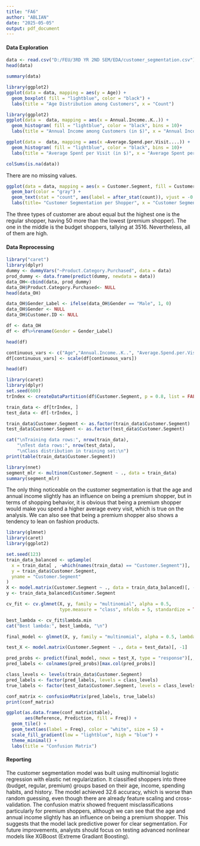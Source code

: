 ---
title: "FA6"
author: "ABLIAN"
date: "2025-05-05"
output: pdf_document
---
#### Data Exploration
```{r}
data <- read.csv("D:/FEU/3RD YR 2ND SEM/EDA/customer_segmentation.csv")
head(data)
```


```{r}
summary(data)
```


```{r}
library(ggplot2)
ggplot(data = data, mapping = aes(y = Age)) +
  geom_boxplot( fill = "lightblue", color = "black") +
  labs(title = "Age Distribution among Customers", x = "Count")

```


```{r}
library(ggplot2)
ggplot(data =  data, mapping = aes(x = Annual.Income..K..)) +
  geom_histogram( fill = "lightblue", color = "black", bins = 10)+
  labs(title = "Annual Income among Customers (in $)", x = "Annual Income (in thousands)")


```


```{r}
ggplot(data =  data, mapping = aes(x =Average.Spend.per.Visit....)) +
  geom_histogram( fill = "lightblue", color = "black", bins = 10)+
  labs(title = "Average Spent per Visit (in $)", x = "Average Spent per Visit")

```


```{r}
colSums(is.na(data))

```
There are no missing values.

```{r}
ggplot(data = data, mapping = aes(x = Customer.Segment, fill = Customer.Segment )) +
  geom_bar(color = "gray") +
  geom_text(stat = "count", aes(label = after_stat(count)), vjust = -0.5) +
  labs(title= "Customer Segmentation per Shopper", x = "Customer Segment", y = "Count")
```
The three types of customer are about equal but the highest one is the regular shopper, having 50 more than the lowest (premium shopper). The one in the middle is the budget shoppers, tallying at 3516. Nevertheless, all of them are high.

#### Data Reprocessing

```{r}
library("caret")
library(dplyr)
dummy <- dummyVars("~Product.Category.Purchased", data = data)
prod_dummy <- data.frame(predict(dummy, newdata = data))
data_OH<-cbind(data, prod_dummy)
data_OH$Product.Category.Purchased<- NULL
head(data_OH)

data_OH$Gender_Label <- ifelse(data_OH$Gender == "Male", 1, 0)
data_OH$Gender <- NULL
data_OH$Customer.ID <- NULL

df <- data_OH
df <- df%>%rename(Gender = Gender_Label)

head(df)
```


```{r}
continuous_vars <- c("Age","Annual.Income..K..", "Average.Spend.per.Visit....")
df[continuous_vars] <- scale(df[continuous_vars])

head(df)
```


```{r}
library(caret)
library(dplyr)
set.seed(600)
trIndex <- createDataPartition(df$Customer.Segment, p = 0.8, list = FALSE)

train_data <- df[trIndex, ]
test_data <- df[-trIndex, ]

train_data$Customer.Segment <- as.factor(train_data$Customer.Segment)
test_data$Customer.Segment <- as.factor(test_data$Customer.Segment)

cat("\nTraining data rows:", nrow(train_data), 
    "\nTest data rows:", nrow(test_data), 
    "\nClass distribution in training set:\n")
print(table(train_data$Customer.Segment))

```


```{r}
library(nnet)
segment_mlr <- multinom(Customer.Segment ~ ., data = train_data)
summary(segment_mlr)
```
The only thing noticeable on the customer segmentation is that the age and annual income slightly has an influence on being a premium shopper, but in terms of shopping behavior, it is obvious that being a premium shopper would make you spend a higher average every visit, which is true on the analysis. We can also see that being a premium shopper also shows a tendency to lean on fashion products.

```{r}
library(glmnet)
library(caret)
library(ggplot2)

set.seed(123)
train_data_balanced <- upSample(
  x = train_data[ , -which(names(train_data) == "Customer.Segment")],
  y = train_data$Customer.Segment,
  yname = "Customer.Segment"
)
X <- model.matrix(Customer.Segment ~ ., data = train_data_balanced)[, -1]
y <- train_data_balanced$Customer.Segment

cv_fit <- cv.glmnet(X, y, family = "multinomial", alpha = 0.5,
                    type.measure = "class", nfolds = 5, standardize = TRUE)

best_lambda <- cv_fit$lambda.min
cat("Best lambda:", best_lambda, "\n")

final_model <- glmnet(X, y, family = "multinomial", alpha = 0.5, lambda = best_lambda, standardize = TRUE)

test_X <- model.matrix(Customer.Segment ~ ., data = test_data)[, -1]

pred_probs <- predict(final_model, newx = test_X, type = "response")[,,1]  # 3D array
pred_labels <- colnames(pred_probs)[max.col(pred_probs)]

class_levels <- levels(train_data$Customer.Segment)
pred_labels <- factor(pred_labels, levels = class_levels)
true_labels <- factor(test_data$Customer.Segment, levels = class_levels)

conf_matrix <- confusionMatrix(pred_labels, true_labels)
print(conf_matrix)

ggplot(as.data.frame(conf_matrix$table), 
       aes(Reference, Prediction, fill = Freq)) +
  geom_tile() + 
  geom_text(aes(label = Freq), color = "white", size = 5) +
  scale_fill_gradient(low = "lightblue", high = "blue") +
  theme_minimal() +
  labs(title = "Confusion Matrix")
```

#### Reporting

The customer segmentation model was built using multinomial logistic regression with elastic net regularization. It classified shoppers into three (budget, regular, premium) groups based on their age, income, spending habits, and history. The model achieved 32.6 accuracy, which is worse than random guessing, even though there are already feature scaling and cross-validation. The confusion matrix showed frequent misclassifications particularly for premium shoppers, although we can see that the age and annual income slightly has an influence on being a premium shopper. This suggests that the model lack predictive power for clear segmentation. For future improvements, analysts should focus on testing advanced nonlinear models like XGBoost (Extreme Gradiant Boosting).
